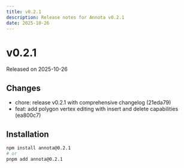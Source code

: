 ```yaml
---
title: v0.2.1
description: Release notes for Annota v0.2.1
date: 2025-10-26
---
```


# v0.2.1

Released on 2025-10-26

## Changes

- chore: release v0.2.1 with comprehensive changelog (21eda79)
- feat: add polygon vertex editing with insert and delete capabilities (ea800c7)

## Installation

```bash
npm install annota@0.2.1
# or
pnpm add annota@0.2.1
```
